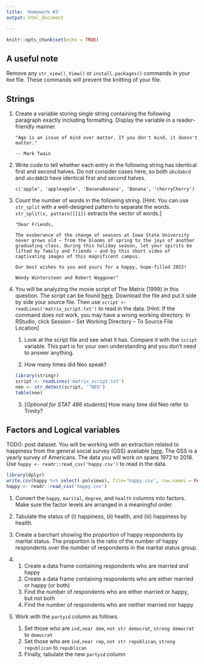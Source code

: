 ```yaml
---
title: 'Homework #3'
output: html_document

---
```


```r
knitr::opts_chunk$set(echo = TRUE)
```

## A useful note
Remove any `str_view()`, `View()` or `install.packages()` commands in your `Rmd` file. These commands will prevent the knitting of your file. 

## Strings
1.  Create a variable storing single string containing the following paragraph exactly including formatting. Display the variable in a reader-friendly manner.
    
      ```
      "Age is an issue of mind over matter. If you don't mind, it doesn't matter."
      
      -- Mark Twain
      ```

2. Write code to tell whether each entry in the following string has identical first and second halves. Do not consider cases here, so both `abcdabcd` and `abcdABCD` have identical first and second halves.

    ```
    c('apple', 'appleapple', 'BananaBanana', 'Banana', 'cherryCherry')
    ```

3. Count the number of words in the following string. [Hint: You can use `str_split` with a well-designed pattern to separate the words. `str_split(x, pattern)[[1]]` extracts the vector of words.]

    ```
    "Dear Friends,

    The exuberance of the change of seasons at Iowa State University never grows old — from the blooms of spring to the joys of another graduating class. During this holiday season, let your spirits be lifted by family and friends — and by this short video of captivating images of this magnificent campus.
    
    Our best wishes to you and yours for a happy, hope-filled 2022!

    Wendy Wintersteen and Robert Waggoner"

    ```

4. You will be analyzing the movie script of The Matrix (1999) in this question. The script can be found [here](....). Download the file and put it side by side your source file. Then use `script <- readLines('matrix_script.txt')` to read in the data. [Hint: If the command does not work, you may have a wrong working directory. In RStudio, click Session -- Set Working Directory -- To Source File Location]
    
    1. Look at the script file and see what it has. Compare it with the `script` variable. This part is for your own understanding and you don't need to answer anything.
    
    2. How many times did Neo speak?
    
    ```r
    library(stringr)
    script <- readLines('matrix_script.txt')
    neo <- str_detect(script, '^NEO')
    table(neo)
    ```
    
    3. [*Optional for STAT 486 students*] How many time did Neo refer to Trinity?
    
    
## Factors and Logical variables

TODO: post dataset.
You will be working with an extraction related to happiness from the general social survey (GSS) available [here](happy.csv). The GSS is a yearly survey of Americans. The data you will work on spans 1972 to 2018.
Use `happy <- readr::read_csv('happy.csv')` to read in the data.

```r
library(dplyr)
write.csv(happy %>% select(-polviews), file='happy.csv', row.names = FALSE)
happy <- readr::read_csv('happy.csv')
```

1. Convert the `happy`, `marital`, `degree`, and `health` columns into factors. Make sure the factor levels are arranged in a meaningful order.

2. Tabulate the status of (i) happiness, (ii) health, and (iii) happiness by health.

3. Create a barchart showing the *proportion* of happy respondents by marital status. The proportion is the ratio of the number of happy respondents over the number of respondents in the marital status group.

4. 
    1. Create a data frame containing respondents who are married and happy
    2. Create a data frame containing respondents who are either married or happy (or both)
    3. Find the number of respondents who are either married or happy, but not both
    4. Find the number of respondents who are neither married nor happy

5. Work with the `partyid` column as follows. 
    1. Set those who are `ind,near dem`, `not str democrat`, `strong democrat` to `democrat`
    2. Set those who are `ind,near rep`, `not str republican`, `strong republican` to `republican`
    3. Finally, tabulate the new `partyid` column